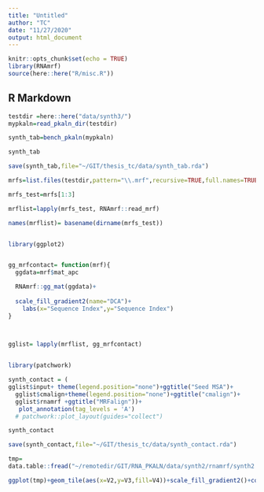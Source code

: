 ```yaml
---
title: "Untitled"
author: "TC"
date: "11/27/2020"
output: html_document
---
```


```r
knitr::opts_chunk$set(echo = TRUE)
library(RNAmrf)
source(here::here("R/misc.R"))
```

## R Markdown


```r
testdir =here::here("data/synth3/")
mypkaln=read_pkaln_dir(testdir)

synth_tab=bench_pkaln(mypkaln)


```

```r
synth_tab
```


```r
save(synth_tab,file="~/GIT/thesis_tc/data/synth_tab.rda")
```




```r
mrfs=list.files(testdir,pattern="\\.mrf",recursive=TRUE,full.names=TRUE)

mrfs_test=mrfs[1:3]

mrflist=lapply(mrfs_test, RNAmrf::read_mrf)

names(mrflist)= basename(dirname(mrfs_test))


library(ggplot2)


gg_mrfcontact= function(mrf){
  ggdata=mrf$mat_apc

  RNAmrf::gg_mat(ggdata)+
    
  scale_fill_gradient2(name="DCA")+
    labs(x="Sequence Index",y="Sequence Index")
}

  
```



```r
gglist= lapply(mrflist, gg_mrfcontact)


library(patchwork)

synth_contact = (
gglist$input+ theme(legend.position="none")+ggtitle("Seed MSA")+
  gglist$cmalign+theme(legend.position="none")+ggtitle("cmalign")+
  gglist$rnamrf +ggtitle("MRFalign"))+
   plot_annotation(tag_levels = 'A')
  # patchwork::plot_layout(guides="collect")

synth_contact
```

```r
save(synth_contact,file="~/GIT/thesis_tc/data/synth_contact.rda")
```


```r
tmp=
data.table::fread("~/remotedir/GIT/RNA_PKALN/data/synth2/rnamrf/synth2.rnamrf.rmgap_1.cov")
```

```r
ggplot(tmp)+geom_tile(aes(x=V2,y=V3,fill=V4))+scale_fill_gradient2()+coord_fixed()
```

